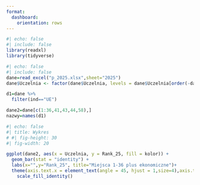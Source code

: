 ```yaml
---
format: 
  dashboard:
    orientation: rows
---
```



```r
#| echo: false
#| include: false
library(readxl)
library(tidyverse)
```

```r
#| echo: false
#| include: false
dane=read_excel("p_2025.xlsx",sheet="2025")
dane$Uczelnia <- factor(dane$Uczelnia, levels = dane$Uczelnia[order(-dane$Rank_25)])

d1=dane %>% 
  filter(ind=="UE")

dane2=dane[c(1:36,41,43,44,58),]
nazwy=names(d1)
```


```r
#| echo: false
#| title: Wykres
# #| fig-height: 30
#| fig-width: 20

ggplot(dane2, aes(x = Uczelnia, y = Rank_25, fill = kolor)) +
  geom_bar(stat = "identity") +
  labs(x="",y="Rank_25", title="Miejsca 1-36 plus ekonomiczne")+
  theme(axis.text.x = element_text(angle = 45, hjust = 1,size=4),axis.text.y = element_text(size = 4))+
    scale_fill_identity()

```

